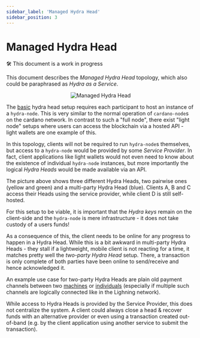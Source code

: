 ```yaml
---
sidebar_label: 'Managed Hydra Head'
sidebar_position: 3
---
```


# Managed Hydra Head

:hammer_and_wrench: This document is a work in progress

This document describes the _Managed Hydra Head_ topology, which also could be paraphrased as _Hydra as a Service_.

<p align="center">
  <img
    src={require('./managed-hydra-head.jpg').default}
    alt="Managed Hydra Head"
    height={400}
  />
</p>

The [basic](../basic) hydra head setup requires each participant to host an instance of a `hydra-node`. This is very similar to the normal operation of `cardano-node`s on the cardano network. In contrast to such a "full node", there exist "light node" setups where users can access the blockchain via a hosted API - light wallets are one example of this.

In this topology, clients will not be required to run `hydra-node`s themselves, but access to a `hydra-node` would be provided by some _Service Provider_. In fact, client applications like light wallets would not even need to know about the existence of individual `hydra-node` instances, but more importantly the logical _Hydra Heads_ would be made available via an API.

The picture above shows three different Hydra Heads, two pairwise ones (yellow and green) and a multi-party Hydra Head (blue). Clients A, B and C access their Heads using the service provider, while client D is still self-hosted.

For this setup to be viable, it is important that the _Hydra keys_ remain on the client-side and the `hydra-node` is mere infrastructure - it does not take custody of a users funds!

As a consequence of this, the client needs to be online for any progress to happen in a Hydra Head. While this is a bit awkward in multi-party Hydra Heads - they stall if a lightweight, mobile client is not reacting for a time, it matches pretty well the _two-party Hydra Head_ setup. There, a transaction is only complete of both parties have been online to send/receive and hence acknowledged it.

An example use case for two-party Hydra Heads are plain old payment channels between two [machines](../../use-cases/payments/pay-per-use-api) or [individuals](../../use-cases/payments/inter-wallet-payments) (especially if multiple such channels are logically connected like in the Lighning network).

While access to Hydra Heads is provided by the Service Provider, this does not centralize the system. A client could always close a head & recover funds with an alternative provider or even using a transaction created out-of-band (e.g. by the client application using another service to submit the transaction).
